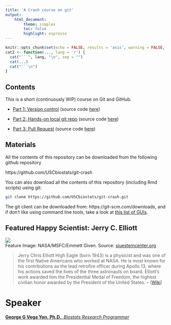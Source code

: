 ```yaml
---
title: 'A Crash course on git'
output:
    html_document:
        theme: simplex
        toc: false
        highlight: espresso
---
```


```r
knitr::opts_chunk$set(echo = FALSE, results = 'asis', warning = FALSE, comment = "")
cat2 <- function(..., lang = 'r') {
  cat("```", lang, "\n", sep = "")
  cat(...)
  cat("```\n")
}
```

## Contents

This is a short (continuously WIP) course on Git and GitHub.

- [Part 1: Version control](part1.html) (source code [here](part1.Rmd){target="_blank"})

- [Part 2: Hands-on local git repo](part2.html) (source code [here](part2.Rmd){target="_blank"})

- [Part 3: Pull Request](part3.html) (source code [here](part3.Rmd){target="_blank"})


## Materials

All the contents of this repository can be downloaded from the following 
github repository

https://github.com/USCbiostats/git-crash

You can also download all the contents of this repository (including Rmd scripts) using git:

```bash
git clone https://github.com/USCbiostats/git-crash.git
```

The git client can be downloaded from: https://git-scm.com/downloads, and if
don't like using command line tools, take a look at
[this list of GUIs](https://git-scm.com/downloads/guis).


## Featured Happy Scientist: Jerry C. Elliott

<div align="center">
<img src="https://www.siuestemcenter.org/wp-content/uploads/2020/10/JCHighEagle-e1602550145725-984x804.jpg"><br>
<figcaption>
Feature Image:  NASA/MSFC/Emmett Given. Source: <a href="https://www.siuestemcenter.org/2020/10/13/jerry-c-elliott-stem-like-me-story/" target="_blank">siuestemcenter.org</a>
</figcaption>
</div>

> Jerry Chris Elliott High Eagle (born 1943) is a physicist and was one of the first Native Americans who worked at NASA. He is most known for his contributions as the lead retrofire officer during Apollo 13, where his actions saved the lives of the three astronauts on board. Elliott's work awarded him the Presidential Medal of Freedom, the highest civilian honor awarded by the President of the United States. -- ([Wiki](https://en.wikipedia.org/wiki/Jerry_C._Elliott))


# Speaker

[**George G Vega Yon, Ph.D.**, *Biostats Research Programmer*](https://ggvy.cl){target="_balnk"}

